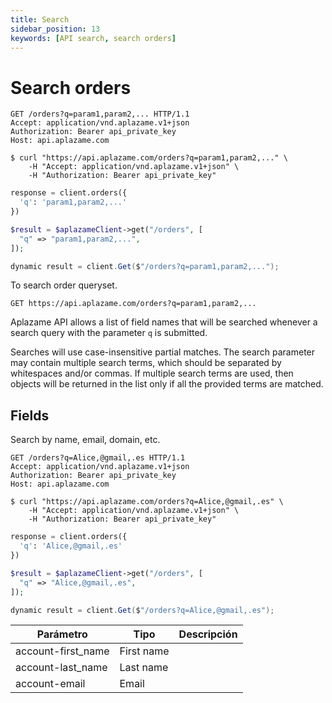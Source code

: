 ```yaml
---
title: Search
sidebar_position: 13
keywords: [API search, search orders]
---
```


# Search orders

<Tabs>
  <TabItem value="http" label="http">

```http
GET /orders?q=param1,param2,... HTTP/1.1
Accept: application/vnd.aplazame.v1+json
Authorization: Bearer api_private_key
Host: api.aplazame.com
```
  </TabItem>
  <TabItem value="shell" label="shell">

```shell
$ curl "https://api.aplazame.com/orders?q=param1,param2,..." \
    -H "Accept: application/vnd.aplazame.v1+json" \
    -H "Authorization: Bearer api_private_key"
```
  </TabItem>
  <TabItem value="python" label="python">

```python
response = client.orders({
  'q': 'param1,param2,...'
})
```
  </TabItem>
  <TabItem value="php" label="php">

```php
$result = $aplazameClient->get("/orders", [
  "q" => "param1,param2,...",
]);
```
  </TabItem>
  <TabItem value="c" label="C#">

```cs
dynamic result = client.Get($"/orders?q=param1,param2,...");
```
  </TabItem>
</Tabs>

To search order queryset.

`GET https://api.aplazame.com/orders?q=param1,param2,...`

Aplazame API allows a list of field names that will be searched whenever a search query with the parameter `q` is submitted.

Searches will use case-insensitive partial matches. The search parameter may contain multiple search terms, which should be separated by whitespaces and/or commas. If multiple search terms are used, then objects will be returned in the list only if all the provided terms are matched.

## Fields
Search by name, email, domain, etc.

<Tabs>
  <TabItem value="http" label="http">

```http
GET /orders?q=Alice,@gmail,.es HTTP/1.1
Accept: application/vnd.aplazame.v1+json
Authorization: Bearer api_private_key
Host: api.aplazame.com
```
  </TabItem>
  <TabItem value="shell" label="shell">

```shell
$ curl "https://api.aplazame.com/orders?q=Alice,@gmail,.es" \
    -H "Accept: application/vnd.aplazame.v1+json" \
    -H "Authorization: Bearer api_private_key"
```
  </TabItem>
  <TabItem value="python" label="python">

```python
response = client.orders({
  'q': 'Alice,@gmail,.es'
})
```
  </TabItem>
  <TabItem value="php" label="php">

```php
$result = $aplazameClient->get("/orders", [
  "q" => "Alice,@gmail,.es",
]);
```
  </TabItem>
  <TabItem value="c" label="C#">

```cs
dynamic result = client.Get($"/orders?q=Alice,@gmail,.es");
```
  </TabItem>
</Tabs>

|<t id="table.parameter">Parámetro</t> | <t id="table.type">Tipo</t> | <t id="table.description">Descripción</t>|
|---------|---------|---------|
account-first_name | First name
account-last_name | Last name
account-email | Email
